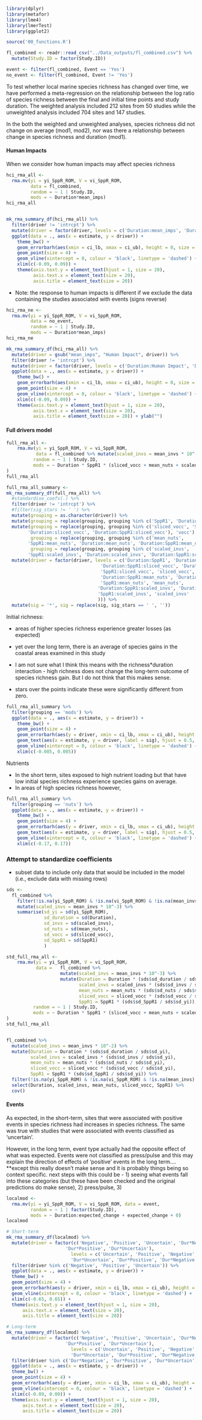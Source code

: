 ```r
library(dplyr)
library(metafor)
library(lme4)
library(lmerTest)
library(ggplot2)

source('00_functions.R')

fl_combined <- readr::read_csv("../Data_outputs/fl_combined.csv") %>% 
  mutate(Study.ID = factor(Study.ID))

event <- filter(fl_combined, Event == 'Yes')
no_event <- filter(fl_combined, Event != 'Yes')

```

To test whether local marine species richness has changed over time, we have performed a meta-regression on the relationship between the log ratio of species richness between the final and initial time points and study duration. The weighted analysis included 212 sites from 50 studies while the unweighted analysis included 704 sites and 147 studies.  

In the both the weighted and unweighted analyses, species richness did not change on average (mod1, mod2), nor was there a relationship between change in species richness and duration (mod1).


#### Human Impacts

When we consider how human impacts may affect species richness

```r

hci_rma_all <- 
  rma.mv(yi = yi_SppR_ROM, V = vi_SppR_ROM, 
         data = fl_combined, 
         random = ~ 1 | Study.ID, 
         mods = ~ Duration*mean_imps)
hci_rma_all


mk_rma_summary_df(hci_rma_all) %>%
  filter(driver != 'intrcpt') %>% 
  mutate(driver = factor(driver, levels = c('Duration:mean_imps', 'Duration', 'mean_imps'))) %>%
  ggplot(data = ., aes(x = estimate, y = driver)) + 
    theme_bw() +
    geom_errorbarh(aes(xmin = ci_lb, xmax = ci_ub), height = 0, size = 1.5) + 
    geom_point(size = 4) + 
    geom_vline(xintercept = 0, colour = 'black', linetype = 'dashed') + 
    xlim(c(-0.09, 0.09)) + 
    theme(axis.text.y = element_text(hjust = 1, size = 20), 
          axis.text.x = element_text(size = 20), 
          axis.title = element_text(size = 20))

```

* Note: the response to human impacts is different if we exclude the data containing the studies associated with events (signs reverse)


```r

hci_rma_ne <- 
  rma.mv(yi = yi_SppR_ROM, V = vi_SppR_ROM, 
         data = no_event, 
         random = ~ 1 | Study.ID, 
         mods = ~ Duration*mean_imps)
hci_rma_ne

mk_rma_summary_df(hci_rma_all) %>%
  mutate(driver = gsub("mean_imps", "Human Impact", driver)) %>%
  filter(driver != 'intrcpt') %>% 
  mutate(driver = factor(driver, levels = c('Duration:Human Impact', 'Duration', 'Human Impact'))) %>%
  ggplot(data = ., aes(x = estimate, y = driver)) + 
    theme_bw() +
    geom_errorbarh(aes(xmin = ci_lb, xmax = ci_ub), height = 0, size = 1.5) + 
    geom_point(size = 4) + 
    geom_vline(xintercept = 0, colour = 'black', linetype = 'dashed') + 
    xlim(c(-0.09, 0.09)) + 
    theme(axis.text.y = element_text(hjust = 1, size = 20), 
          axis.text.x = element_text(size = 20), 
          axis.title = element_text(size = 20)) + ylab("")

```

#### Full drivers model

```r

full_rma_all <- 
    rma.mv(yi = yi_SppR_ROM, V = vi_SppR_ROM,
           data = fl_combined %>% mutate(scaled_invs = mean_invs * 10^-3),
          random = ~ 1 | Study.ID, 
          mods = ~ Duration * SppR1 * (sliced_vocc + mean_nuts + scaled_invs)
)
full_rma_all

full_rma_all_summary <- 
mk_rma_summary_df(full_rma_all) %>% 
  #standardise_coefs(.) %>% 
  filter(driver != 'intrcpt') %>% 
  #filter(sig_stars != ' ') %>% 
  mutate(grouping = as.character(driver)) %>% 
  mutate(grouping = replace(grouping, grouping %in% c('SppR1', 'Duration', 'Duration:SppR1'), 'mods')) %>% 
  mutate(grouping = replace(grouping, grouping %in% c('sliced_vocc', 'SppR1:sliced_vocc',
        'Duration:sliced_vocc', 'Duration:SppR1:sliced_vocc'), 'vocc'), 
         grouping = replace(grouping, grouping %in% c('mean_nuts', 
        'SppR1:mean_nuts', 'Duration:mean_nuts', 'Duration:SppR1:mean_nuts'), 'nuts'), 
         grouping = replace(grouping, grouping %in% c('scaled_invs', 
        'SppR1:scaled_invs', 'Duration:scaled_invs', 'Duration:SppR1:scaled_invs'), 'invs')) %>% 
  mutate(driver = factor(driver, levels = c('Duration:SppR1', 'Duration', 'SppR1', 
                                   'Duration:SppR1:sliced_vocc', 'Duration:sliced_vocc', 
                                   'SppR1:sliced_vocc', 'sliced_vocc', 
                                   'Duration:SppR1:mean_nuts', 'Duration:mean_nuts', 
                                   'SppR1:mean_nuts', 'mean_nuts', 
                                  'Duration:SppR1:scaled_invs', 'Duration:scaled_invs', 
                                  'SppR1:scaled_invs', 'scaled_invs'
                                  ))) %>% 
  mutate(sig = '*', sig = replace(sig, sig_stars == ' ', ''))

```

Initial richness: 

* areas of higher species richness experience greater losses (as expected)
* yet over the long term, there is an average of species gains in the coastal areas examined in this study
* I am not sure what I think this means with the richness*duration interaction - high richness does not change the long-term outcome of species richness gain. But I do not think that this makes sense.

* stars over the points indicate these were significantly different from zero.

```r

full_rma_all_summary %>% 
  filter(grouping == 'mods') %>% 
  ggplot(data = ., aes(x = estimate, y = driver)) + 
    theme_bw() + 
    geom_point(size = 4) +
    geom_errorbarh(aes(y = driver, xmin = ci_lb, xmax = ci_ub), height = 0, size = 1.5) + 
    geom_text(aes(x = estimate, y = driver, label = sig), hjust = 0.5, vjust = -0.4, size = 8) + 
    geom_vline(xintercept = 0, colour = 'black', linetype = 'dashed') + 
    xlim(c(-0.085, 0.085))

```

Nutrients

* In the short term, sites exposed to high nutrient loading but that have low initial species richness 
experience species gains on average. 
* In areas of high species richness however, 

```r

full_rma_all_summary %>% 
  filter(grouping == 'nuts') %>% 
  ggplot(data = ., aes(x = estimate, y = driver)) + 
    theme_bw() + 
    geom_point(size = 4) +
    geom_errorbarh(aes(y = driver, xmin = ci_lb, xmax = ci_ub), height = 0, size = 1.5) + 
    geom_text(aes(x = estimate, y = driver, label = sig), hjust = 0.5, vjust = -0.4, size = 8) + 
    geom_vline(xintercept = 0, colour = 'black', linetype = 'dashed') + 
    xlim(c(-0.17, 0.17))

```


### Attempt to standardize coefficients 

* subset data to include only data that would be included in the model (i.e., exclude data with missing rows)

```r
sds <- 
  fl_combined %>% 
    filter(!is.na(yi_SppR_ROM) & !is.na(vi_SppR_ROM) & !is.na(mean_invs) & !is.na(sliced_vocc) & !is.na(mean_nuts)) %>% 
    mutate(scaled_invs = mean_invs * 10^-3) %>% 
    summarise(sd_yi = sd(yi_SppR_ROM), 
              sd_duration = sd(Duration), 
              sd_invs = sd(scaled_invs), 
              sd_nuts = sd(mean_nuts), 
              sd_vocc = sd(sliced_vocc), 
              sd_SppR1 = sd(SppR1)
              )

std_full_rma_all <- 
    rma.mv(yi = yi_SppR_ROM, V = vi_SppR_ROM,
           data =   fl_combined %>% 
                    mutate(scaled_invs = mean_invs * 10^-3) %>% 
                    mutate(Duration = Duration * (sds$sd_duration / sds$sd_yi), 
                           scaled_invs = scaled_invs * (sds$sd_invs / sds$sd_yi), 
                           mean_nuts = mean_nuts * (sds$sd_nuts / sds$sd_yi), 
                           sliced_vocc = sliced_vocc * (sds$sd_vocc / sds$sd_yi), 
                           SppR1 = SppR1 * (sds$sd_SppR1 / sds$sd_yi)), 
          random = ~ 1 | Study.ID, 
          mods = ~ Duration * SppR1 * (sliced_vocc + mean_nuts + scaled_invs)
)
std_full_rma_all


fl_combined %>% 
  mutate(scaled_invs = mean_invs * 10^-2) %>% 
  mutate(Duration = Duration * (sds$sd_duration / sds$sd_yi), 
         scaled_invs = scaled_invs * (sds$sd_invs / sds$sd_yi), 
         mean_nuts = mean_nuts * (sds$sd_nuts / sds$sd_yi), 
         sliced_vocc = sliced_vocc * (sds$sd_vocc / sds$sd_yi), 
         SppR1 = SppR1 * (sds$sd_SppR1 / sds$sd_yi)) %>% 
  filter(!is.na(yi_SppR_ROM) & !is.na(vi_SppR_ROM) & !is.na(mean_invs) & !is.na(sliced_vocc) & !is.na(mean_nuts)) %>% 
  select(Duration, scaled_invs, mean_nuts, sliced_vocc, SppR1) %>% 
  cov()

```



#### Events

As expected, in the short-term, sites that were associated with positive events in species richness had increases in species richness. The same was true with studies that were associated with events classified as 'uncertain'.

However, in the long term, event type actually had the opposite effect of what was expected. Events were not classified as press/pulse and this may explain the direction of effects of 'positive' events in the long term.... **except this really doesn't make sense and it is probably things being so context specific. next steps with this could be - 1) seeing what events fall into these categories (but these have been checked and the original predictions do make sense), 2) press/pulse, 3) 

```r

localmod <- 
  rma.mv(yi = yi_SppR_ROM, V = vi_SppR_ROM, data = event,
         random = ~ 1 | factor(Study.ID),
         mods = ~ Duration:expected_change + expected_change + 0)
localmod

# Short-term
mk_rma_summary_df(localmod) %>% 
  mutate(driver = factor(c('Negative', 'Positive', 'Uncertain', 'Dur*Negative', 
                      'Dur*Positive', 'Dur*Uncertain'), 
                        levels = c('Uncertain', 'Positive', 'Negative', 
                        'Dur*Uncertain', 'Dur*Positive', 'Dur*Negative'))) %>% 
  filter(driver %in% c('Negative', 'Positive', 'Uncertain')) %>% 
  ggplot(data = ., aes(x = estimate, y = driver)) + 
  theme_bw() +
  geom_point(size = 4) +
  geom_errorbarh(aes(y = driver, xmin = ci_lb, xmax = ci_ub), height = 0, size = 1.5) + 
  geom_vline(xintercept = 0, colour = 'black', linetype = 'dashed') + 
  xlim(c(-0.65, 0.65)) + 
  theme(axis.text.y = element_text(hjust = 1, size = 20), 
      axis.text.x = element_text(size = 20), 
      axis.title = element_text(size = 20))

# Long-term
mk_rma_summary_df(localmod) %>% 
  mutate(driver = factor(c('Negative', 'Positive', 'Uncertain', 'Dur*Negative', 
                      'Dur*Positive', 'Dur*Uncertain'), 
                        levels = c('Uncertain', 'Positive', 'Negative', 
                        'Dur*Uncertain', 'Dur*Positive', 'Dur*Negative'))) %>% 
  filter(driver %in% c('Dur*Negative', 'Dur*Positive', 'Dur*Uncertain')) %>% 
  ggplot(data = ., aes(x = estimate, y = driver)) + 
  theme_bw() +
  geom_point(size = 4) +
  geom_errorbarh(aes(y = driver, xmin = ci_lb, xmax = ci_ub), height = 0, size = 1.5) + 
  geom_vline(xintercept = 0, colour = 'black', linetype = 'dashed') + 
  xlim(c(-0.09, 0.09)) + 
  theme(axis.text.y = element_text(hjust = 1, size = 20), 
      axis.text.x = element_text(size = 20), 
      axis.title = element_text(size = 20))

```